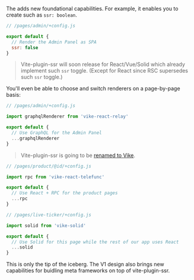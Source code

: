 
The <Link text="V1 design" href="/migration/v1-design" /> adds new foundational capabilities. For example, it enables you to create <Link text="custom configs" href="/meta" /> such as `ssr: boolean`.

```js
// /pages/admin/+config.js

export default {
  // Render the Admin Panel as SPA
  ssr: false
}
```

> Vite-plugin-ssr will soon release <Link text="built-in renderers" href="/renderers" /> for React/Vue/Solid which already implement such `ssr` toggle. (Except for React since RSC supersedes such `ssr` toggle.)

You'll even be able to choose and switch renderers on a page-by-page basis:

```js
// /pages/admin/+config.js

import graphqlRenderer from 'vike-react-relay'

export default {
  // Use GraphQL for the Admin Panel
  ...graphqlRenderer
}
```

> Vite-plugin-ssr is going to be [renamed to Vike](https://github.com/brillout/vite-plugin-ssr/issues/736).

```js
// /pages/product/@id/+config.js

import rpc from 'vike-react-telefunc'

export default {
  // Use React + RPC for the product pages
  ...rpc
}
```

```js
// /pages/live-ticker/+config.js

import solid from 'vike-solid'

export default {
  // Use Solid for this page while the rest of our app uses React
  ...solid
}
```

This is only the tip of the iceberg. The V1 design also brings new capabilities for buidling meta frameworks on top of vite-plugin-ssr.

